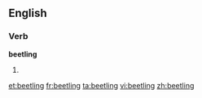 ==English==
===Verb===
'''beetling'''
# {{present participle of|[[beetle]]}}

[[et:beetling]]
[[fr:beetling]]
[[ta:beetling]]
[[vi:beetling]]
[[zh:beetling]]